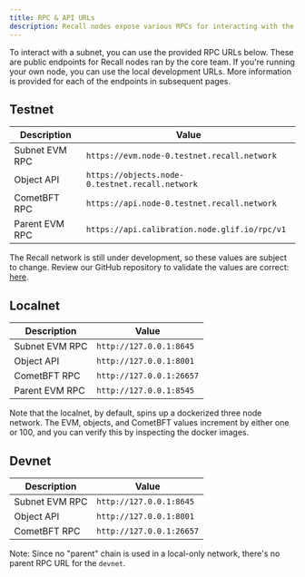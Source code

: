 ```yaml
---
title: RPC & API URLs
description: Recall nodes expose various RPCs for interacting with the network.
---
```


To interact with a subnet, you can use the provided RPC URLs below. These are public endpoints for
Recall nodes ran by the core team. If you're running your own node, you can use the local
development URLs. More information is provided for each of the endpoints in subsequent pages.

## Testnet

| Description    | Value                                           |
| -------------- | ----------------------------------------------- |
| Subnet EVM RPC | `https://evm.node-0.testnet.recall.network`     |
| Object API     | `https://objects.node-0.testnet.recall.network` |
| CometBFT RPC   | `https://api.node-0.testnet.recall.network`     |
| Parent EVM RPC | `https://api.calibration.node.glif.io/rpc/v1`   |

<Callout type="warn">

The Recall network is still under development, so these values are subject to change. Review our
GitHub repository to validate the values are correct:
[here](https://github.com/recallnet/rust-recall).

</Callout>

## Localnet

| Description    | Value                    |
| -------------- | ------------------------ |
| Subnet EVM RPC | `http://127.0.0.1:8645`  |
| Object API     | `http://127.0.0.1:8001`  |
| CometBFT RPC   | `http://127.0.0.1:26657` |
| Parent EVM RPC | `http://127.0.0.1:8545`  |

Note that the localnet, by default, spins up a dockerized three node network. The EVM, objects, and
CometBFT values increment by either one or 100, and you can verify this by inspecting the docker
images.

## Devnet

| Description    | Value                    |
| -------------- | ------------------------ |
| Subnet EVM RPC | `http://127.0.0.1:8645`  |
| Object API     | `http://127.0.0.1:8001`  |
| CometBFT RPC   | `http://127.0.0.1:26657` |

Note: Since no "parent" chain is used in a local-only network, there's no parent RPC URL for the
`devnet`.
